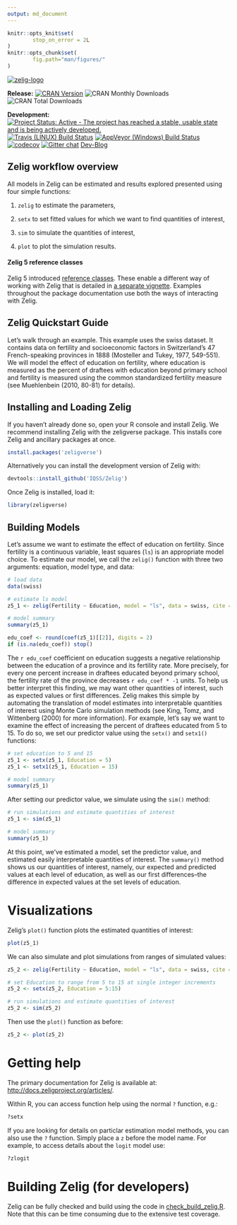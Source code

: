 ```yaml
---
output: md_document
---
```


<!-- README.md is generated from README.Rmd. Please edit that file -->

```r
knitr::opts_knit$set(
        stop_on_error = 2L
)
knitr::opts_chunk$set(
        fig.path="man/figures/"
)
```

[![zelig-logo](man/figures/zelig.png)](http://zeligproject.org)



<!--- Badges ----->
**Release:**
[![CRAN Version](http://www.r-pkg.org/badges/version/Zelig)](http://cran.r-project.org/package=Zelig)
![CRAN Monthly Downloads](http://cranlogs.r-pkg.org/badges/last-month/Zelig)
![CRAN Total Downloads](http://cranlogs.r-pkg.org/badges/grand-total/Zelig)

**Development:**
[![Project Status: Active - The project has reached a stable, usable state and is being actively developed.](http://www.repostatus.org/badges/latest/active.svg)](http://www.repostatus.org/#active)
[![Travis (LINUX) Build Status](https://travis-ci.org/IQSS/Zelig.svg?branch=master)](https://travis-ci.org/IQSS/Zelig)
[![AppVeyor (Windows) Build Status](https://ci.appveyor.com/api/projects/status/github/IQSS/Zelig?branch=master&svg=true)](https://ci.appveyor.com/project/IQSS/Zelig)
[![codecov](https://codecov.io/gh/IQSS/Zelig/branch/master/graph/badge.svg)](https://codecov.io/gh/IQSS/Zelig)
[![Gitter
chat](https://badges.gitter.im/Zelig-dev/gitter.png)](https://gitter.im/Zelig-dev/Lobby?utm_source=share-link&utm_medium=link&utm_campaign=share-link)
[Dev-Blog](https://medium.com/zelig-dev)

## Zelig workflow overview

All models in Zelig can be estimated and results explored presented using four simple functions:

1. `zelig` to estimate the parameters,

2. `setx` to set fitted values for which we want to find quantities of interest,

3. `sim` to simulate the quantities of interest,

4. `plot` to plot the simulation results.

#### Zelig 5 reference classes

Zelig 5 introduced [reference classes](http://adv-r.had.co.nz/R5.html). These
enable a different way of working with Zelig that is detailed in [a separate vignette](http://docs.zeligproject.org/articles/zelig5_vs_zelig4.html). Examples throughout the package
documentation use both the ways of interacting with Zelig.

## Zelig Quickstart Guide

Let’s walk through an example. This example uses the swiss dataset. It contains
data on fertility and socioeconomic factors in Switzerland’s 47 French-speaking
provinces in 1888 (Mosteller and Tukey, 1977, 549-551). We will model the effect
of education on fertility, where education is measured as the percent of
draftees with education beyond primary school and fertility is measured using
the common standardized fertility measure (see Muehlenbein (2010, 80-81) for
details).

## Installing and Loading Zelig

If you haven't already done so, open your R console and install Zelig. We
recommend installing Zelig with the zeligverse package. This installs core
Zelig and ancillary packages at once.

```r
install.packages('zeligverse')
```

Alternatively you can install the development version of Zelig with:

```r
devtools::install_github('IQSS/Zelig')
```

Once Zelig is installed, load it:

```r
library(zeligverse)
```

## Building Models

Let’s assume we want to estimate the effect of education on fertility. Since
fertility is a continuous variable, least squares (`ls`) is an appropriate model
choice. To estimate our model, we call the `zelig()` function with three two
arguments: equation, model type, and data:

```r
# load data
data(swiss)

# estimate ls model
z5_1 <- zelig(Fertility ~ Education, model = "ls", data = swiss, cite = FALSE)

# model summary
summary(z5_1)
```

```r
edu_coef <- round(coef(z5_1)[[2]], digits = 2)
if (is.na(edu_coef)) stop()
```

The `r edu_coef` coefficient on education suggests a negative relationship
between the education of a province and its fertility rate. More precisely,
for every one percent increase in draftees educated beyond primary school, the
fertility rate of the province decreases `r edu_coef * -1` units. To help us
better interpret this finding, we may want other quantities of interest, such as
expected values or first differences. Zelig makes this simple by automating the
translation of model estimates into interpretable quantities of interest using
Monte Carlo simulation methods (see King, Tomz, and Wittenberg (2000) for more
information). For example, let’s say we want to examine the effect of increasing
the percent of draftees educated from 5 to 15. To do so, we set our predictor
value using the `setx()` and `setx1()` functions:

```r
# set education to 5 and 15
z5_1 <- setx(z5_1, Education = 5)
z5_1 <- setx1(z5_1, Education = 15)

# model summary
summary(z5_1)
```

After setting our predictor value, we simulate using the `sim()` method:

```r
# run simulations and estimate quantities of interest
z5_1 <- sim(z5_1)

# model summary
summary(z5_1)
```

At this point, we’ve estimated a model, set the predictor value, and estimated
easily interpretable quantities of interest. The `summary()` method shows us our
quantities of interest, namely, our expected and predicted values at each level
of education, as well as our first differences–the difference in expected values
at the set levels of education.

# Visualizations

Zelig’s `plot()` function plots the estimated quantities of interest:

```r
plot(z5_1)
```

We can also simulate and plot simulations from ranges of simulated values:

```r

z5_2 <- zelig(Fertility ~ Education, model = "ls", data = swiss, cite = FALSE)

# set Education to range from 5 to 15 at single integer increments
z5_2 <- setx(z5_2, Education = 5:15)

# run simulations and estimate quantities of interest
z5_2 <- sim(z5_2)
```

Then use the `plot()` function as before:

```r
z5_2 <- plot(z5_2)
```

# Getting help

The primary documentation for Zelig is available at: <http://docs.zeligproject.org/articles/>.

Within R, you can access function help using the normal `?` function, e.g.:

```r
?setx
```

If you are looking for details on particlar estimation model methods, you can
also use the `?` function. Simply place a `z` before the model name. For
example, to access details about the `logit` model use:

```r
?zlogit
```


# Building Zelig (for developers)

Zelig can be fully checked and build using the code in
[check_build_zelig.R](check_build_zelig.R). Note that this can be time consuming
due to the extensive test coverage.
